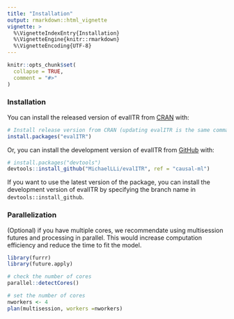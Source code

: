 ```yaml
---
title: "Installation"
output: rmarkdown::html_vignette
vignette: >
  %\VignetteIndexEntry{Installation}
  %\VignetteEngine{knitr::rmarkdown}
  %\VignetteEncoding{UTF-8}
---
```


```r
knitr::opts_chunk$set(
  collapse = TRUE,
  comment = "#>"
)
```

### Installation

You can install the released version of evalITR from [CRAN](https://CRAN.R-project.org) with:

```r
# Install release version from CRAN (updating evalITR is the same command)
install.packages("evalITR")
```

Or, you can install the development version of evalITR from [GitHub](https://github.com/) with:

``` r
# install.packages("devtools")
devtools::install_github("MichaelLLi/evalITR", ref = "causal-ml")
```

If you want to use the latest version of the package, you can install the development version of evalITR by specifying the branch name  in `devtools::install_github`.


### Parallelization

(Optional) if you have multiple cores, we recommendate using multisession futures and processing in parallel. This would increase computation efficiency and reduce the time to fit the model. 

```r
library(furrr)
library(future.apply)

# check the number of cores
parallel::detectCores()

# set the number of cores
nworkers <- 4
plan(multisession, workers =nworkers)
```

